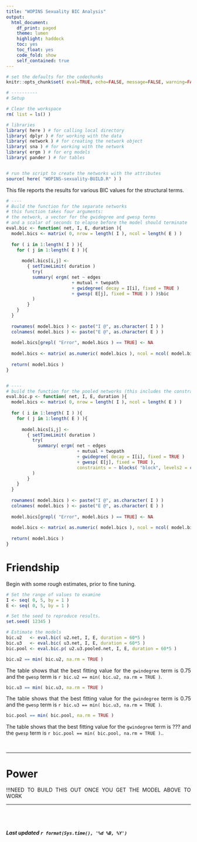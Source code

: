 ```yaml
---
title: "WOPINS Sexuality BIC Analysis"
output: 
  html_document:
    df_print: paged
    theme: lumen
    highlight: haddock
    toc: yes
    toc_float: yes
    code_fold: show
    self_contained: true
---
```


<style>
body {
text-align: justify}
</style>


```r

# set the defaults for the codechunks
knitr::opts_chunk$set( eval=TRUE, echo=FALSE, message=FALSE, warning=FALSE, cache=TRUE )

```


```r

# ----------
# Setup 

# Clear the workspace
rm( list = ls() )

# libraries
library( here ) # for calling local directory
library( dplyr ) # for working with the data
library( network ) # for creating the network object
library( sna ) # for working with the network
library( ergm ) # for erg models
library( pander ) # for tables


# run the script to create the networks with the attributes
source( here( "WOPINS-sexuality-BUILD.R" ) )

```

This file reports the results for various BIC values for the structural terms.

```r

# ----
# Build the function for the separate networks
# this function takes four arguments:
# the network, a vector for the gwidegree and gwesp terms
# and a scalar of seconds to elapse before the model should terminate
eval.bic <- function( net, I, E, duration ){
  model.bics <- matrix( 0, nrow = length( I ), ncol = length( E ) )
  
  for ( i in 1:length( I ) ){
    for ( j in 1:length( E ) ){
      
      model.bics[i,j] <- 
        { setTimeLimit( duration )
          try(
          summary( ergm( net ~ edges
                         + mutual + twopath 
                         + gwidegree( decay = I[i], fixed = TRUE )
                         + gwesp( E[j], fixed = TRUE ) ) )$bic
          )
        }
    }
  }
  
  rownames( model.bics ) <- paste("I @", as.character( I ) )
  colnames( model.bics ) <- paste("E @", as.character( E ) )
  
  model.bics[grepl( "Error", model.bics ) == TRUE] <- NA
  
  model.bics <- matrix( as.numeric( model.bics ), ncol = ncol( model.bics ) )
  
  return( model.bics )
}


# ----
# build the function for the pooled networks (this includes the constraint)
eval.bic.p <- function( net, I, E, duration ){
  model.bics <- matrix( 0, nrow = length( I ), ncol = length( E ) )
  
  for ( i in 1:length( I ) ){
    for ( j in 1:length( E ) ){
      
      model.bics[i,j] <- 
        { setTimeLimit( duration )
          try( 
            summary( ergm( net ~ edges
                           + mutual + twopath 
                           + gwidegree( decay = I[i], fixed = TRUE )
                           + gwesp( E[j], fixed = TRUE ),
                           constraints = ~ blocks( "block", levels2 = c( 2, 3 ) ) ) )$bic
          )
        }
    }
  }
  
  rownames( model.bics ) <- paste("I @", as.character( I ) )
  colnames( model.bics ) <- paste("E @", as.character( E ) )
  
  model.bics[grepl( "Error", model.bics ) == TRUE] <- NA
  
  model.bics <- matrix( as.numeric( model.bics ), ncol = ncol( model.bics ) )
  
  return( model.bics )
}

```

# Friendship

Begin with some rough estimates, prior to fine tuning.

```r

# Set the range of values to examine
I <- seq( 0, 5, by = 1 )
E <- seq( 0, 5, by = 1 )

```

```r

# Set the seed to reproduce results.
set.seed( 12345 )

# Estimate the models
bic.u2   <- eval.bic( u2.net, I, E, duration = 60*5 )
bic.u3   <- eval.bic( u3.net, I, E, duration = 60*5 )
bic.pool <- eval.bic.p( u2.u3.pooled.net, I, E, duration = 60*5 )

```

```r

bic.u2 == min( bic.u2, na.rm = TRUE )

```

The table shows that the best fitting value for the `gwindegree` term is 0.75 and the `gwesp` term is `r bic.u2 == min( bic.u2, na.rm = TRUE )`.

```r

bic.u3 == min( bic.u3, na.rm = TRUE )

```

The table shows that the best fitting value for the `gwindegree` term is 0.75 and the `gwesp` term is `r bic.u3 == min( bic.u3, na.rm = TRUE )`.

```r

bic.pool == min( bic.pool, na.rm = TRUE )

```

The table shows that the best fitting value for the `gwindegree` term is ??? and the `gwesp` term is `r bic.pool == min( bic.pool, na.rm = TRUE )`..

<br>

----

# Power

!!!NEED TO BUILD THIS OUT ONCE YOU GET THE MODEL ABOVE TO WORK

----

<br>
<br>

###### ***Last updated `r format(Sys.time(), '%d %B, %Y')`***
